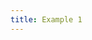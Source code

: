 ```yaml
---
title: Example 1
---
```


```{=html}
<script src="../../code/hupwc.js" ></script>
```


<div id="protected-content" style="display: none;">

Example dataframe below:

```python
import pandas as pd

df = pd.DataFrame({
    "A": [1, 2, 3],
    "B": [4, 5, 6]
})

print(df)
```

</div>